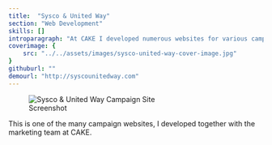 ```yaml
---
title:  "Sysco & United Way"
section: "Web Development"
skills: []
introparagraph: "At CAKE I developed numerous websites for various campaigns. This is one of them."
coverimage: {
    src: "../../assets/images/sysco-united-way-cover-image.jpg"
}
githuburl: ""
demourl: "http://syscounitedway.com"
---
```


<figure class="figure figure--center no-border">
  <img src="../../assets/images/sysco-united-way-website.jpg" alt="Sysco & United Way Campaign Site" />
  <figcaption class="figure__caption">
    Screenshot
  </figcaption>
</figure>

This is one of the many campaign websites, I developed together with the marketing team at CAKE.